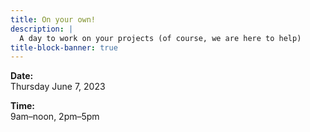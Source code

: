 ```yaml
---
title: On your own!
description: |
  A day to work on your projects (of course, we are here to help)
title-block-banner: true
---
```


:::{.topdef}

**Date:** \
Thursday June 7, 2023

**Time:** \
9am–noon, 2pm–5pm

:::
